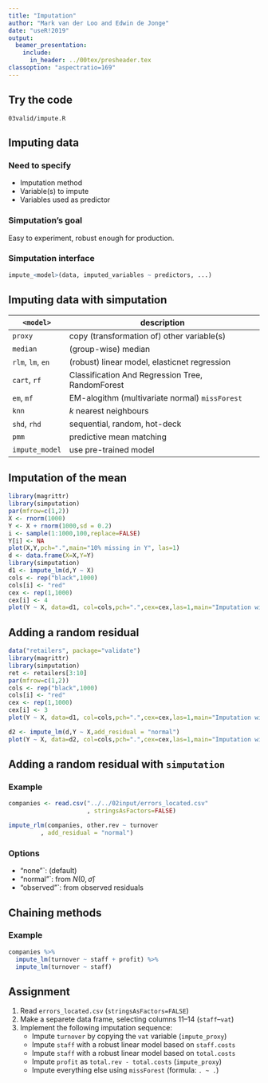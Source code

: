 ```yaml
---
title: "Imputation"
author: "Mark van der Loo and Edwin de Jonge"
date: "useR!2019"
output: 
  beamer_presentation:
    include:
      in_header: ../00tex/presheader.tex
classoption: "aspectratio=169"
---
```


## Try the code

\centering\huge

`03valid/impute.R`

## Imputing data

### Need to specify

- Imputation method
- Variable(s) to impute
- Variables used as predictor

### Simputation's goal

Easy to experiment, robust enough for production.

### Simputation interface

```r
impute_<model>(data, imputed_variables ~ predictors, ...)
```


## Imputing data with simputation



|  `<model>  `      |  description                                    |
|-------------------|-------------------------------------------------|
| `proxy`           | copy (transformation of) other variable(s)      |
| `median`          | (group-wise) median                             |
| `rlm`, `lm`, `en` | (robust) linear model, elasticnet regression    |
| `cart`, `rf`      | Classification And Regression Tree, RandomForest|
| `em`, `mf`        | EM-alogithm (multivariate normal) `missForest`  |
| `knn`             | $k$ nearest neighbours                          |
| `shd`, `rhd`      | sequential, random, hot-deck                    |
| `pmm`             | predictive mean matching                        |
| `impute_model`    | use pre-trained model                           |



## Imputation of the mean

```r
library(magrittr)
library(simputation)
par(mfrow=c(1,2))
X <- rnorm(1000)
Y <- X + rnorm(1000,sd = 0.2)
i <- sample(1:1000,100,replace=FALSE)
Y[i] <- NA
plot(X,Y,pch=".",main="10% missing in Y", las=1)
d <- data.frame(X=X,Y=Y)
library(simputation)
d1 <- impute_lm(d,Y ~ X)
cols <- rep("black",1000)
cols[i] <- "red"
cex <- rep(1,1000)
cex[i] <- 4
plot(Y ~ X, data=d1, col=cols,pch=".",cex=cex,las=1,main="Imputation with model Y = a + bX")
```


## Adding a random residual

```r
data("retailers", package="validate")
library(magrittr)
library(simputation)
ret <- retailers[3:10]
par(mfrow=c(1,2))
cols <- rep("black",1000)
cols[i] <- "red"
cex <- rep(1,1000)
cex[i] <- 3
plot(Y ~ X, data=d1, col=cols,pch=".",cex=cex,las=1,main="Imputation with model Y = a + bX")

d2 <- impute_lm(d,Y ~ X,add_residual = "normal")
plot(Y ~ X, data=d2, col=cols,pch=".",cex=cex,las=1,main="Imputation with Y = a + bX + e")
```




## Adding a random residual with `simputation`

### Example

```r
companies <- read.csv("../../02input/errors_located.csv"
                      , stringsAsFactors=FALSE)
```

```r
impute_rlm(companies, other.rev ~ turnover
         , add_residual = "normal") 
```

### Options

-  "none"`: (default)
-  "normal"`: from $N(0,\hat{\sigma})$ 
-  "observed"`: from observed residuals

## Chaining methods

### Example

```r
companies %>%
  impute_lm(turnover ~ staff + profit) %>%
  impute_lm(turnover ~ staff)
```

## Assignment

1. Read `errors_located.csv` (`stringsAsFactors=FALSE`)
2. Make a separete data frame, selecting columns 11--14 (`staff`--`vat`)
3. Implement the following imputation sequence:
    - Impute `turnover` by copying the `vat` variable (`impute_proxy`)
    - Impute `staff` with a robust linear model based on `staff.costs`
    - Impute `staff` with a robust linear model based on `total.costs`
    - Impute `profit` as `total.rev - total.costs` (`impute_proxy`)
    - Impute everything else using `missForest` (formula: `. ~ .`)








